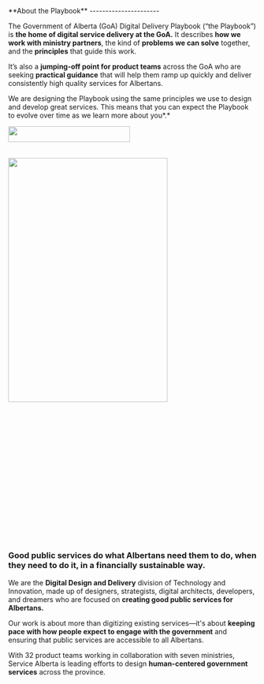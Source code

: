 
<main>

<GoAGrid minChildWidth="30ch">
<div>
**<span style="color:  var(--goa-color-brand-dark);">About the Playbook</span>**
----------------------

The Government of Alberta (GoA) Digital Delivery Playbook (“the Playbook”) is **the home of digital service delivery at the GoA.** It describes **how we work with ministry partners**, the kind of **problems we can solve** together, and the **principles** that guide this work.

It’s also a **jumping-off point for product teams** across the GoA who are seeking **practical guidance** that will help them ramp up quickly and deliver consistently high quality services for Albertans.

We are designing the Playbook using the same principles we use to design and develop great services. This means that you can expect the Playbook to evolve over time as we learn more about you*.*

</div>  
<div  style="
            position: relative;
            padding-bottom:10%;
          " id="yui_3_17_2_1_1681402755406_92">
          <noscript><img src={homeImageConnect.src} alt="" /></noscript>

 <img    style="left: 0%; top: -0.0268567%; position: absolute;width: 70%;height:70%;" 
               src={homeImageConnect.src} alt=""
               />
    </div>
</GoAGrid>
   <GoAGrid minChildWidth="30ch">
          <div 
           style="
              position: relative;             
              padding-bottom:150%;" id="yui_3_17_2_1_1681402755406_91">
              <noscript><img src={homeImageMap.src} alt="" /></noscript>  
              <img  alt="" data-image-id="62478e63266c637821c47343" data-type="image" 
              style="  position: absolute;width: 80%;height:80%" 
                 src={homeImageMap.src}/>  
          </div>
      
    
<div>

### **<span style="color:  var(--goa-color-brand-dark);">Good public services do what Albertans need them to do, when they need to do it, in a financially sustainable way.</span>**

We are the **Digital Design and Delivery** division of Technology and Innovation, made up of designers, strategists, digital architects, developers, and dreamers who are focused on **creating good public services for Albertans.**

Our work is about more than digitizing existing services—it's about **keeping pace with how people expect to engage with the government** and ensuring that public services are accessible to all Albertans.

With 32 product teams working in collaboration with seven ministries, Service Alberta is leading efforts to design **human-centered government services** across the province.
</div>
     
</GoAGrid>

</main>